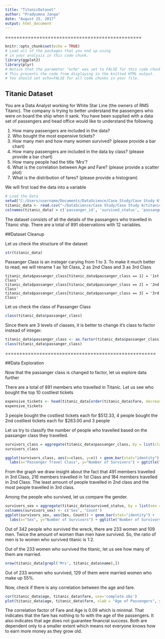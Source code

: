 ---
title: "TitanicDataset"
author: "Pradyumna Janga"
date: "August 25, 2017"
output: html_document
---
================================================

```{r echo=FALSE, message=FALSE, warning=FALSE, message=FALSE, warning=FALSE, packages}
knitr::opts_chunk$set(echo = TRUE)
# Load all of the packages that you end up using
# in your analysis in this code chunk.
library(ggplot2)
library(plyr)
# Notice that the parameter "echo" was set to FALSE for this code chunk.
# This prevents the code from displaying in the knitted HTML output.
# You should set echo=FALSE for all code chunks in your file.
```

## Titanic Dataset

You are a Data Analyst working for White Star Line (the owners of RMS Titanic). The company is trying to better understand the passengers who were on board the ship when it sank. You have been supplied with a data set of passengers and head office would like to understand the following

1. How many passengers are included in the data?
2. Who bought the most expensive tickets?
3. How many men and how many women survived? (please provide a bar chart)
4. How many passengers are included in the data by class? (please provide a bar chart)
5. How many people had the title 'Mrs'?
6. What is the correlation between Age and Fare? (please provide a scatter plot)
7. What is the distribution of fares? (please provide a histogram)

We will first load the data into a variable

```{r echo=FALSE, message=FALSE, warning=FALSE, Load_the_Data}
# Load the Data
setwd("C:/Users/username/Documents/DataScience/Case Study/Case Study 6")
titanic_data <- read.csv("~/DataScience/Case Study/Case Study 6/titanic_data.csv")
colnames(titanic_data) = c('passanger_id', 'survived_status', 'passanger_class', 'name', 'sex', 'age', 'number-sibiling_spouse', 'parch_staus', 'ticket', 'fare', 'cabin', 'embarked')
```
The dataset consists of all the details of the passangers who travelled in Titanic ship. There are a total of 891 observations with 12 variables.

##Dataset Cleanup

Let us check the structure of the dataset

```{r echo=FALSE, message=FALSE, warning=FALSE, Summary}
str(titanic_data)
```

Passanger Class is an insteger carying from 1 to 3. To make it much better to read, we will rename 1 as 1st Class, 2 as 2nd Class and 3 as 3rd Class

```{}
titanic_data$passanger_class[titanic_data$passanger_class == 1] = '1st Class'
titanic_data$passanger_class[titanic_data$passanger_class == 2] = '2nd Class'
titanic_data$passanger_class[titanic_data$passanger_class == 3] = '3rd Class'
```

Let us check the class of Passanger Class
```{r echo=FALSE, message=FALSE, warning=FALSE, ClassCheck}
class(titanic_data$passanger_class)
```

Since there are 3 levels of classes, it is better to change it's class to factor instead of integer.
```{r echo=FALSE, message=FALSE, warning=FALSE, ClassChange}
titanic_data$passanger_class <- as.factor(titanic_data$passanger_class)
class(titanic_data$passanger_class)
```

=====================================================

##Data Exploration

Now that the passanger class is changed to factor, let us explore data further

There are a total of 891 members who travelled in Titanic. Let us see who bought the top 10 costliest tickets

```{r echo=FALSE, message=FALSE, warning=FALSE, ExpensiveTickets}
expensive_tickets <- head(titanic_data[order(titanic_data$fare, decreasing= T),], n=10)
expensive_tickets
```

3 people bought the costliest tickets each for $512.33, 4 people bought the 2nd costliest tickets each for $263.00 and 3 people 

Let us try to classify the number of people who travelled based on the passanger class they travelled.
```{r echo=FALSE, message=FALSE, warning=FALSE, classsummary}
survivors_class = aggregate(titanic_data$passanger_class, by = list(class = titanic_data$passanger_class), FUN = length)
survivors_class

ggplot(survivors_class, aes(x=class, y=x)) + geom_bar(stat="identity") + 
  labs(x="Passenger Travel Class", y="Number of Survivors") + ggtitle("Survivors by Class")
```

From the graph we draw insight about the fact that 491 members travelled in 3rd Class, 216 members travelled in 1st Class and 184 members travelled in 2nd Class. The least amount of people travelled in 2nd class and the most people travelled in 3rd class.

Among the people who survived, let us compare the gender.
```{r echo=FALSE, message=FALSE, warning=FALSE, gendersummary}
survivors_sex = aggregate(titanic_data$survived_status, by = list(sex = titanic_data$sex), FUN = sum)
colnames(survivors_sex) <- c('Sex', 'Count')
ggplot(survivors_sex, aes(Sex, Count)) + geom_bar(stat="identity") + 
  labs(x="Sex", y="Number of Survivors") + ggtitle("Number of Survivors by Sex")
```

Out of 342 people who survived the wreck, there are 233 women and 109 men. Twice the amount of women than men have survived. So, the ratio of men is to women who survived titanic is 1:2.

Out of the 233 women who survived the titanic, let us see how many of them are married. 
```{r echo=FALSE, message=FALSE, warning=FALSE, marriedwomen}
nrow(titanic_data[grepl('Mrs', titanic_data$name),])
```

Out of 233 women who survived, 129 of them were married women who make up 55%.

Now, check if there is any correlation between the age and fare.

```{r echo=FALSE, message=FALSE, warning=FALSE, agefarecorrelation}
cor(titanic_data$age, titanic_data$fare, use='complete.obs')
plot(titanic_data$age, titanic_data$fare, xlab = "Age of Passengers", ylab ="Ticket Fare", main = "Correlation between Age and Fare")
```

The correlation factor of Fare and Age is 0.09 which is minimal. That indicates that the fare has nothing to fo with the age of the passengers. It also indicates that age does not guarantee financial success. Both are dependent only to a smaller extent which means not everyone knows how to earn more money as they grow old. 
